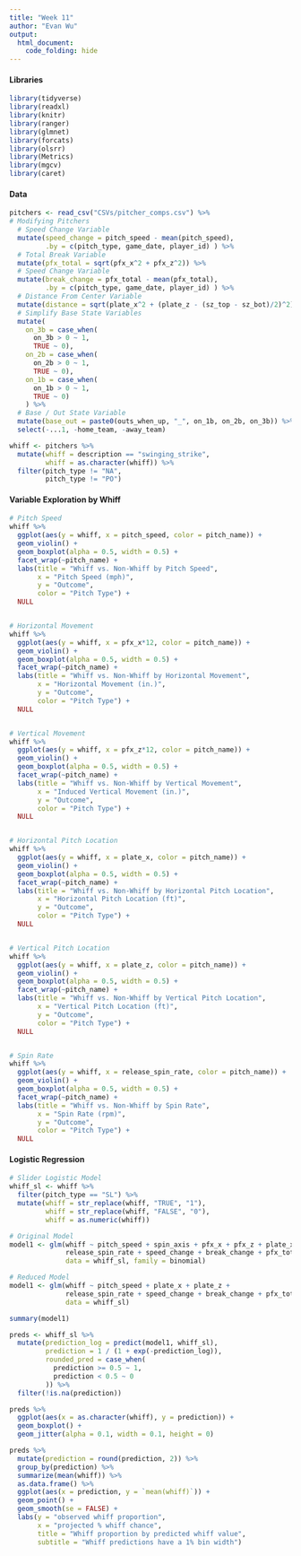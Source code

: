 ```yaml
---
title: "Week 11"
author: "Evan Wu"
output: 
  html_document:
    code_folding: hide
---
```



#### Libraries
```r
library(tidyverse)
library(readxl)
library(knitr)
library(ranger)
library(glmnet)
library(forcats)
library(olsrr)
library(Metrics)
library(mgcv)
library(caret)
```


#### Data
```r
pitchers <- read_csv("CSVs/pitcher_comps.csv") %>% 
# Modifying Pitchers
  # Speed Change Variable
  mutate(speed_change = pitch_speed - mean(pitch_speed), 
         .by = c(pitch_type, game_date, player_id) ) %>% 
  # Total Break Variable
  mutate(pfx_total = sqrt(pfx_x^2 + pfx_z^2)) %>% 
  # Speed Change Variable
  mutate(break_change = pfx_total - mean(pfx_total), 
         .by = c(pitch_type, game_date, player_id) ) %>% 
  # Distance From Center Variable
  mutate(distance = sqrt(plate_x^2 + (plate_z - (sz_top - sz_bot)/2)^2)) %>% 
  # Simplify Base State Variables
  mutate(
    on_3b = case_when(
      on_3b > 0 ~ 1,
      TRUE ~ 0),
    on_2b = case_when(
      on_2b > 0 ~ 1,
      TRUE ~ 0),
    on_1b = case_when(
      on_1b > 0 ~ 1,
      TRUE ~ 0)
    ) %>% 
  # Base / Out State Variable
  mutate(base_out = paste0(outs_when_up, "_", on_1b, on_2b, on_3b)) %>% 
  select(-...1, -home_team, -away_team)

whiff <- pitchers %>% 
  mutate(whiff = description == "swinging_strike",
         whiff = as.character(whiff)) %>% 
  filter(pitch_type != "NA",
         pitch_type != "PO")

```


#### Variable Exploration by Whiff
``` r

# Pitch Speed
whiff %>% 
  ggplot(aes(y = whiff, x = pitch_speed, color = pitch_name)) +
  geom_violin() +
  geom_boxplot(alpha = 0.5, width = 0.5) +
  facet_wrap(~pitch_name) +
  labs(title = "Whiff vs. Non-Whiff by Pitch Speed",
       x = "Pitch Speed (mph)",
       y = "Outcome",
       color = "Pitch Type") +
  NULL


# Horizontal Movement
whiff %>% 
  ggplot(aes(y = whiff, x = pfx_x*12, color = pitch_name)) +
  geom_violin() +
  geom_boxplot(alpha = 0.5, width = 0.5) +
  facet_wrap(~pitch_name) +
  labs(title = "Whiff vs. Non-Whiff by Horizontal Movement",
       x = "Horizontal Movement (in.)",
       y = "Outcome",
       color = "Pitch Type") +
  NULL


# Vertical Movement
whiff %>% 
  ggplot(aes(y = whiff, x = pfx_z*12, color = pitch_name)) +
  geom_violin() +
  geom_boxplot(alpha = 0.5, width = 0.5) +
  facet_wrap(~pitch_name) +
  labs(title = "Whiff vs. Non-Whiff by Vertical Movement",
       x = "Induced Vertical Movement (in.)",
       y = "Outcome",
       color = "Pitch Type") +
  NULL


# Horizontal Pitch Location
whiff %>% 
  ggplot(aes(y = whiff, x = plate_x, color = pitch_name)) +
  geom_violin() +
  geom_boxplot(alpha = 0.5, width = 0.5) +
  facet_wrap(~pitch_name) +
  labs(title = "Whiff vs. Non-Whiff by Horizontal Pitch Location",
       x = "Horizontal Pitch Location (ft)",
       y = "Outcome",
       color = "Pitch Type") +
  NULL


# Vertical Pitch Location
whiff %>% 
  ggplot(aes(y = whiff, x = plate_z, color = pitch_name)) +
  geom_violin() +
  geom_boxplot(alpha = 0.5, width = 0.5) +
  facet_wrap(~pitch_name) +
  labs(title = "Whiff vs. Non-Whiff by Vertical Pitch Location",
       x = "Vertical Pitch Location (ft)",
       y = "Outcome",
       color = "Pitch Type") +
  NULL


# Spin Rate
whiff %>% 
  ggplot(aes(y = whiff, x = release_spin_rate, color = pitch_name)) +
  geom_violin() +
  geom_boxplot(alpha = 0.5, width = 0.5) +
  facet_wrap(~pitch_name) +
  labs(title = "Whiff vs. Non-Whiff by Spin Rate",
       x = "Spin Rate (rpm)",
       y = "Outcome",
       color = "Pitch Type") +
  NULL

```


#### Logistic Regression
``` r

# Slider Logistic Model
whiff_sl <- whiff %>% 
  filter(pitch_type == "SL") %>% 
  mutate(whiff = str_replace(whiff, "TRUE", "1"),
         whiff = str_replace(whiff, "FALSE", "0"),
         whiff = as.numeric(whiff))

# Original Model
model1 <- glm(whiff ~ pitch_speed + spin_axis + pfx_x + pfx_z + plate_x + plate_z +
              release_spin_rate + speed_change + break_change + pfx_total + distance,
              data = whiff_sl, family = binomial)

# Reduced Model
model1 <- glm(whiff ~ pitch_speed + plate_x + plate_z +
              release_spin_rate + speed_change + break_change + pfx_total + distance,
              data = whiff_sl)

summary(model1)

preds <- whiff_sl %>% 
  mutate(prediction_log = predict(model1, whiff_sl),
         prediction = 1 / (1 + exp(-prediction_log)),
         rounded_pred = case_when(
           prediction >= 0.5 ~ 1,
           prediction < 0.5 ~ 0
         )) %>% 
  filter(!is.na(prediction))

preds %>% 
  ggplot(aes(x = as.character(whiff), y = prediction)) +
  geom_boxplot() +
  geom_jitter(alpha = 0.1, width = 0.1, height = 0)

preds %>% 
  mutate(prediction = round(prediction, 2)) %>% 
  group_by(prediction) %>% 
  summarize(mean(whiff)) %>% 
  as.data.frame() %>% 
  ggplot(aes(x = prediction, y = `mean(whiff)`)) +
  geom_point() +
  geom_smooth(se = FALSE) +
  labs(y = "observed whiff proportion",
       x = "projected % whiff chance",
       title = "Whiff proportion by predicted whiff value",
       subtitle = "Whiff predictions have a 1% bin width")
```
